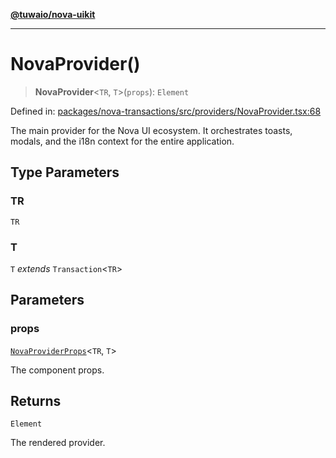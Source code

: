 [**@tuwaio/nova-uikit**](../../../../README.md)

***

# NovaProvider()

> **NovaProvider**\<`TR`, `T`\>(`props`): `Element`

Defined in: [packages/nova-transactions/src/providers/NovaProvider.tsx:68](https://github.com/TuwaIO/nova-uikit/blob/08eba8ae8d3f95b682badea39f500181ab46fa0d/packages/nova-transactions/src/providers/NovaProvider.tsx#L68)

The main provider for the Nova UI ecosystem.
It orchestrates toasts, modals, and the i18n context for the entire application.

## Type Parameters

### TR

`TR`

### T

`T` *extends* `Transaction`\<`TR`\>

## Parameters

### props

[`NovaProviderProps`](../type-aliases/NovaProviderProps.md)\<`TR`, `T`\>

The component props.

## Returns

`Element`

The rendered provider.
